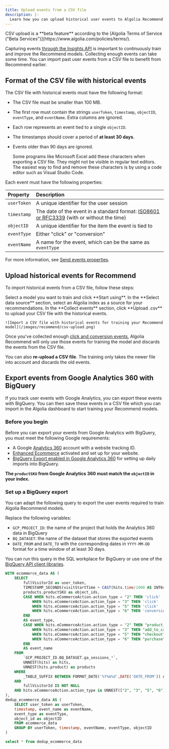```yaml
---
title: Upload events from a CSV file
description: |-
  Learn how you can upload historical user events to Algolia Recommend to get started quicker.
---
```


<Card title="Beta" icon="vial" href="/content/components/card-group" horizontal="true">
  CSV upload is a **beta feature** according to the [Algolia Terms of Service ("Beta Services")](https://www.algolia.com/policies/terms/).
</Card>

Capturing events [through the Insights API](/guides/send-events/get-started/) is important
to continuously train and improve the Recommend models.
Collecting enough events can take some time.
You can import past user events from a CSV file to benefit from Recommend earlier.

## Format of the CSV file with historical events

The CSV file with historical events must have the following format:

- The CSV file must be smaller than 100 MB.
- The first row must contain the strings `userToken`, `timestamp`, `objectID`, `eventType`, and `eventName`.
  Extra columns are ignored.
- Each row represents an event tied to a single `objectID`.
- The timestamps should cover a period of **at least 30 days**.
- Events older than 90 days are ignored.

    <Note>
        Some programs like Microsoft Excel add these characters when exporting a CSV file.
        They might not be visible in regular text editors. The easiest way to find and remove
        these characters is by using a code editor such as Visual Studio Code.
    </Note>

Each event must have the following properties:

| Property    | Description|
| :---------- | :--------- |
| `userToken` | A unique identifier for the user session |
| `timestamp` | The date of the event in a standard format: [ISO8601 or RFC3339](https://wikipedia.org/wiki/ISO_8601#RFCs) (with or without the time) |
| `objectID`  | A unique identifier for the item the event is tied to |
| `eventType` | Either "click" or "conversion" |
| `eventName` | A name for the event, which can be the same as `eventType` |

For more information, see [Send events properties](https://www.algolia.com/doc/rest-api/insights/#tag/events/operation/pushEvents).

## Upload historical events for Recommend

To import historical events from a CSV file, follow these steps:


<Dashboard />
<Steps>
  <Step title="Select model" stepNumber="3">
    Select a model you want to train and click **Start using**.
  </Step>
  <Step title="Select source">
    In the **Select data source** section, select an Algolia index as a source for your recommendations.
  </Step>
  <Step title="Select source">
    In the **Collect events** section, click **Upload .csv** to upload your CSV file with the historical events.

    ![Import a CSV file with historical events for training your Recommend model](/images/recommend/csv-upload.png)
  </Step>
</Steps>

Once you've collected enough [click and conversion events](/guides/send-events/get-started/),
Algolia Recommend will only use those events for training the model and discards the events from the CSV file.

You can also **re-upload a CSV file**.
The training only takes the newer file into account and discards the old events.

## Export events from Google Analytics 360 with BigQuery

If you track user events with Google Analytics,
you can export these events with BigQuery.
You can then save these events in a CSV file which you can import in the Algolia dashboard to start training your Recommend models.

### Before you begin

Before you can export your events from Google Analytics with BigQuery, you must meet the following Google requirements:

- A Google [Analytics 360](https://marketingplatform.google.com/about/analytics-360/) account with a website tracking ID.
- [Enhanced Ecommerce](https://support.google.com/analytics/answer/6014841) activated and set up for your website.
- [BigQuery Export enabled in Google Analytics 360](https://support.google.com/analytics/answer/3416092) for setting up daily imports into BigQuery.

**The `productSKU` from Google Analytics 360 must match the `objectID` in your index.**

### Set up a BigQuery export

You can adapt the following query to export the user events required to train Algolia Recommend models.

Replace the following variables:

- `GCP_PROJECT_ID`: the name of the project that holds the Analytics 360 data in BigQuery
- `BQ_DATASET`: the name of the dataset that stores the exported events
- `DATE_FROM` and `DATE_TO` with the corresponding dates in `YYYY-MM-DD` format for a time window of at least 30 days.

You can run this query in the SQL workplace for BigQuery or use one of the [BigQuery API client libraries](https://cloud.google.com/bigquery/docs/reference/libraries).

```sql SQL
WITH ecommerce_data AS (
    SELECT
        fullVisitorId as user_token,
        TIMESTAMP_SECONDS(visitStartTime + CAST(hits.time/1000 AS INT64)) as timestamp,
        products.productSKU as object_ids,
        CASE WHEN hits.eCommerceAction.action_type = "2" THEN 'click'
            WHEN hits.eCommerceAction.action_type = "3" THEN 'click'
            WHEN hits.eCommerceAction.action_type = "5" THEN 'click'
            WHEN hits.eCommerceAction.action_type = "6" THEN 'conversion'
        END
        AS event_type,
        CASE WHEN hits.eCommerceAction.action_type = "2" THEN "product_view"
            WHEN hits.eCommerceAction.action_type = "3" THEN "add_to_cart"
            WHEN hits.eCommerceAction.action_type = "5" THEN "checkout"
            WHEN hits.eCommerceAction.action_type = "6" THEN "purchase"
        END
        AS event_name
    FROM
        `GCP_PROJECT_ID.BQ_DATASET.ga_sessions_*`,
        UNNEST(hits) as hits,
        UNNEST(hits.product) as products
    WHERE
        _TABLE_SUFFIX BETWEEN FORMAT_DATE('%Y%m%d',DATE('DATE_FROM')) AND FORMAT_DATE('%Y%m%d',DATE('DATE_TO'))
    AND
        fullVisitorId IS NOT NULL
    AND hits.eCommerceAction.action_type in UNNEST(["2", "3", "5", "6"])
),
dedup_ecommerce_data AS (
    SELECT user_token as userToken,
    timestamp, event_name as eventName,
    event_type as eventType,
    object_id as objectID
    FROM ecommerce_data
    GROUP BY userToken, timestamp, eventName, eventType, objectID
)

select * from dedup_ecommerce_data
```
